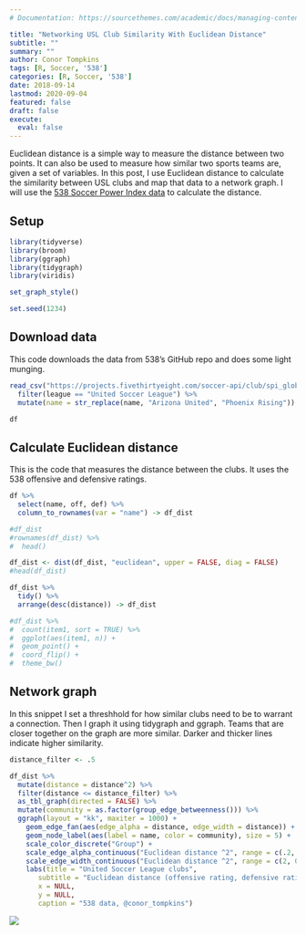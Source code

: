 ```yaml
---
# Documentation: https://sourcethemes.com/academic/docs/managing-content/

title: "Networking USL Club Similarity With Euclidean Distance"
subtitle: ""
summary: ""
author: Conor Tompkins
tags: [R, Soccer, '538']
categories: [R, Soccer, '538']
date: 2018-09-14
lastmod: 2020-09-04
featured: false
draft: false
execute: 
  eval: false
---
```


Euclidean distance is a simple way to measure the distance between two points. It can also be used to measure how similar two sports teams are, given a set of variables. In this post, I use Euclidean distance to calculate the similarity between USL clubs and map that data to a network graph. I will use the [538 Soccer Power Index data](https://projects.fivethirtyeight.com/global-club-soccer-rankings/) to calculate the distance.

## Setup

```r
library(tidyverse)
library(broom)
library(ggraph)
library(tidygraph)
library(viridis)

set_graph_style()

set.seed(1234)
```

## Download data

This code downloads the data from 538's GitHub repo and does some light munging.

```r
read_csv("https://projects.fivethirtyeight.com/soccer-api/club/spi_global_rankings.csv", progress = FALSE) %>% 
  filter(league == "United Soccer League") %>% 
  mutate(name = str_replace(name, "Arizona United", "Phoenix Rising")) -> df

df
```

## Calculate Euclidean distance

This is the code that measures the distance between the clubs. It uses the 538 offensive and defensive ratings.

```r
df %>% 
  select(name, off, def) %>% 
  column_to_rownames(var = "name") -> df_dist

#df_dist
#rownames(df_dist) %>% 
#  head()

df_dist <- dist(df_dist, "euclidean", upper = FALSE, diag = FALSE)
#head(df_dist)

df_dist %>% 
  tidy() %>% 
  arrange(desc(distance)) -> df_dist

#df_dist %>% 
#  count(item1, sort = TRUE) %>% 
#  ggplot(aes(item1, n)) +
#  geom_point() +
#  coord_flip() +
#  theme_bw()
```

## Network graph

In this snippet I set a threshhold for how similar clubs need to be to warrant a connection. Then I graph it using tidygraph and ggraph. Teams that are closer together on the graph are more similar. Darker and thicker lines indicate higher similarity.

```r
distance_filter <- .5

df_dist %>% 
  mutate(distance = distance^2) %>% 
  filter(distance <= distance_filter) %>%
  as_tbl_graph(directed = FALSE) %>% 
  mutate(community = as.factor(group_edge_betweenness())) %>%
  ggraph(layout = "kk", maxiter = 1000) +
    geom_edge_fan(aes(edge_alpha = distance, edge_width = distance)) + 
    geom_node_label(aes(label = name, color = community), size = 5) +
    scale_color_discrete("Group") +
    scale_edge_alpha_continuous("Euclidean distance ^2", range = c(.2, 0)) +
    scale_edge_width_continuous("Euclidean distance ^2", range = c(2, 0)) +
    labs(title = "United Soccer League clubs",
       subtitle = "Euclidean distance (offensive rating, defensive rating)^2",
       x = NULL,
       y = NULL,
       caption = "538 data, @conor_tompkins")
```

![](usl_network_graph.png)
